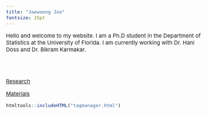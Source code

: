 ```yaml
---
title: "Jaewoong Joo"
fontsize: 15pt
---
```


<style type="text/css">

body, td {
   font-size: 15px;
}
pre {
  font-size: 15px
}
</style>


Hello and welcome to my website. I am a Ph.D student in the Department of Statistics at the University of Florida. I am currently working with Dr. Hani Doss and Dr. Bikram Karmakar.

<br>
<br>


[Research](./researches/researches.html)

[Materials](./courses/index.html)


```r
htmltools::includeHTML("tagmanager.html")
```

<br><br>



